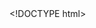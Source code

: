 <!DOCTYPE html>
<html lang="en">
	<head>
		<meta http-equiv="content-type" content="text/html; charset=utf-8" />
		<script type="text/javascript" src="/llab/loader.js"></script>
		<script type="text/javascript" src="/utilities/gifffer.min.js"></script>
        <script type="text/javascript">window.onload = function() {Gifffer();}</script>
        <link rel="stylesheet" type="text/css" href="/css/bjc-gifffer.css">
		<title>Unit 2 Lab 3: Making Decisions, Page 5---
title: "<code>Keep</code>ing Items from a Listsubtitle: "Unit , Lab , Page"
order:
---
        <div class="learn">
			<p><strong>On this page</strong>, you will use predicates with the <code>keep</code> block to keep items in a list that have specific characteristics.</p>
		</div>

		<p>As you know, predicates can be used with conditionals to decide <em>when</em> to <em>do</em> something; they can also be used with <code>keep</code> to decide <em>which</em> things to keep. The <img class="inline" src="/img/blocks/keep.png" alt="keep items 'predicate input slot' from 'list input slot'" title="keep items 'predicate input slot' from 'list input slot'" /> block takes a list and a predicate as input, and it reports a new list keeping only the items from the input list that make the condition described by the predicate true.</p>
		
        <p>
            For example, the following expression will find words from the <var>words list</var> whose first letter is v. The <em>blank input slot</em> is where each item of the list goes to decide if it will be kept.<br>
			<img class="indent" src="/img/2-complexity/keep-example-6.png" alt="keep items  ((letter(1) of ( )) = (v)) from (words list)" title="keep items  ((letter(1) of ( )) = (v)) from (words list)">
		</p>
        
        <div class="vocabFullWidth">: <strong>String</strong> and <strong>Index</strong>
            <ul>
                <div class="comment">AAP-1.C.4</div>
                <li>A <strong>string</strong> is an ordered sequence of characters.</li>
                <div class="comment">AAP-1.C.3 (strings)</div>
                <li><a href="/cur/programming/2-complexity/2-data-structures-art/2-quizzes.html?topic=nyc_bjc%2F2-conditionals-abstraction.topic&course=bjc4nyc.html&novideo&noassignment" title="You've already learned the word index">You've already learned</a> the word <strong>index</strong> for the position of an element in a list. The same word is used for the position of a character in a string (for example, a letter in a word). So the first input to <code>letter</code> is the index.</li>
            </ul>
        </div>

        <div class="takeNote">
            <p><strong>You write the predicate that does the checking, and <code>keep</code> applies the predicate to each item in the input list and then reports the list of items that make your predicate <code>true</code></strong>.</p>
			<p>Note that the blank input slot in the predicate is <em>required</em>; this is where each item from the list goes as it is checked by the predicate.</p>
            <div class="endnote">The <code>letter</code> block in the palette looks like <img src="/img/blocks/letter-1-of-world.png" alt="letter (1) of (world)" title="letter (1) of (world)" />.  You have to delete the "world" so that there is a blank slot where you need it to be.</div>
		</div>
        
        <div class="forYouToDo" id="first">
			<ol>
                <li>
                    <a class="run" href="/prog/2-complexity/U2L3-KeepingData.xml" target="_blank"><img class="inline" src="/img/icons/load-save.png" alt="Click here to load this file. Then save it to your Snap! account." title="Click here to load this file. Then save it to your Snap! account."></a> 
                    <div class="endnote">This project contains two example <code>keep</code> expressions and an <code>initialize list</code> procedure (you can look inside it to see what it does).</div>
                </li>
                <li>
                    <img class="inline" src="/img/icons/talk-with-your-partner.png" alt="Talk with Your Partner" title="Talk with Your Partner" /> Experiment with these examples of <code>keep</code>. Discuss and then explain <em>in writing</em> what these expressions are doing.<br />
                    <img class="indent" src="/img/2-complexity/keep-example-4.png" alt="keep items  ((length of ( )) = (5)) from {apple, banana, orange, grape, kiwi, mango, watermelon} reporting {apple, grape, mango}" title="keep items  ((length of ( )) = (5)) from {apple, banana, orange, grape, kiwi, mango, watermelon} reporting {apple, grape, mango}"><br />
                    <img class="indent" src="/img/2-complexity/keep-example-7.png" alt="keep items  (not(is () a (number)?)) from {5, :), six, 7, elephant, 3} reporting {5,7,3}" title="keep items  (not(is () a (number)?)) from {5, :), six, 7, elephant, 3} reporting {5,7,3}">
                </li>
				
            </ol>
		</div>
        
        <p>The first example keeps inputs of a certain <em>length</em>; every word in the list is asked whether its length is 5, and only those with five letters are reported. The second example keeps inputs that are <em>not numbers</em>; every item in this list is asked "Is this item <em>not</em> a number?" and only the elements that are not numbers are reported.</p>
        <p>There are two <code>length</code> blocks in Snap<em>!</em>. One (<img class="inline" src="/img/blocks/length-of-blank-operator.png" alt="length ()" title="length ()" />) is designed for strings, and the other (<img class="inline" src="/img/blocks/length-list.png" alt="length ()" title="length ()" />) is designed for lists.</p>
        
        <div class="forYouToDo">
			<ol start="3">
                <li>
					If you don't see a list of words on the stage, run <code>initialize list</code>. Then use  <code>keep</code> to answer these questions:
                    <ol>
						<li>How many 12-letter words are in <var>words list</var>?</li>
						<li>How many 15-letter words are in <var>words list</var>?</li>
						<li>How many 17-letter words are in <var>words list</var>?</li>
                    </ol>
                </li>
            </ol>
        </div>
              


